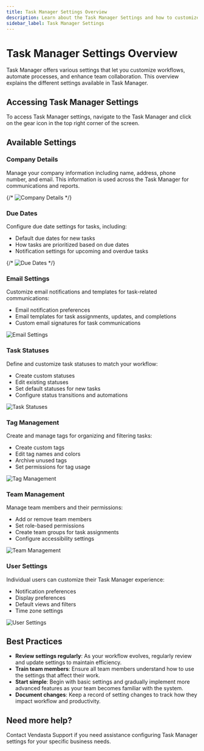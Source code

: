 ```yaml
---
title: Task Manager Settings Overview
description: Learn about the Task Manager Settings and how to customize your task management experience.
sidebar_label: Task Manager Settings
---
```


# Task Manager Settings Overview

Task Manager offers various settings that let you customize workflows, automate processes, and enhance team collaboration. This overview explains the different settings available in Task Manager.

## Accessing Task Manager Settings

To access Task Manager settings, navigate to the Task Manager and click on the gear icon in the top right corner of the screen.

## Available Settings

### Company Details

Manage your company information including name, address, phone number, and email. This information is used across the Task Manager for communications and reports.

{/* ![Company Details](./img/task-manager-settings/company-details.png) */}

### Due Dates

Configure due date settings for tasks, including:
- Default due dates for new tasks
- How tasks are prioritized based on due dates
- Notification settings for upcoming and overdue tasks

{/* ![Due Dates](./img/task-manager-settings/due-dates.png) */}

### Email Settings

Customize email notifications and templates for task-related communications:
- Email notification preferences
- Email templates for task assignments, updates, and completions
- Custom email signatures for task communications

![Email Settings](./img/task-manager-settings/email-settings.png)

### Task Statuses

Define and customize task statuses to match your workflow:
- Create custom statuses
- Edit existing statuses
- Set default statuses for new tasks
- Configure status transitions and automations

![Task Statuses](./img/task-manager-settings/task-statuses.png)

### Tag Management

Create and manage tags for organizing and filtering tasks:
- Create custom tags
- Edit tag names and colors
- Archive unused tags
- Set permissions for tag usage

![Tag Management](./img/task-manager-settings/tag-management.png)

### Team Management

Manage team members and their permissions:
- Add or remove team members
- Set role-based permissions
- Create team groups for task assignments
- Configure accessibility settings

![Team Management](./img/task-manager-settings/manage-team.png)

### User Settings

Individual users can customize their Task Manager experience:
- Notification preferences
- Display preferences
- Default views and filters
- Time zone settings

![User Settings](./img/task-manager-settings/user-settings.png)

## Best Practices

- **Review settings regularly**: As your workflow evolves, regularly review and update settings to maintain efficiency.
- **Train team members**: Ensure all team members understand how to use the settings that affect their work.
- **Start simple**: Begin with basic settings and gradually implement more advanced features as your team becomes familiar with the system.
- **Document changes**: Keep a record of setting changes to track how they impact workflow and productivity.

## Need more help?

Contact Vendasta Support if you need assistance configuring Task Manager settings for your specific business needs.